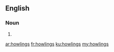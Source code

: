 ==English==

===Noun===
{{head|en|plural}}

# {{plural of|howling|lang=en}}

[[ar:howlings]]
[[fr:howlings]]
[[ku:howlings]]
[[my:howlings]]